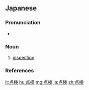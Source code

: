 {{also|點檢}}
==Japanese==
{{ja-kanjitab|てん|けん|yomi=o}}

===Pronunciation===
* {{ja-pron|てんけん|y=o|acc=0|acc_ref=NHK}}

===Noun===
{{ja-noun|てんけん|kyu=點檢}}

# [[inspection]]

===References===
<references/>

[[lt:点検]]
[[hu:点検]]
[[mg:点検]]
[[ja:点検]]
[[zh:点検]]